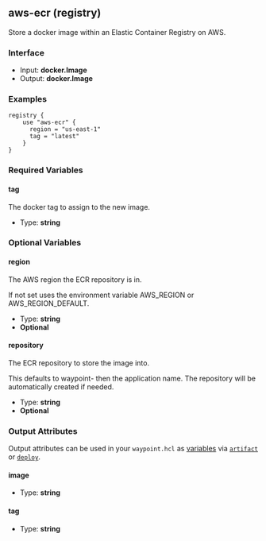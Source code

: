 ## aws-ecr (registry)

Store a docker image within an Elastic Container Registry on AWS.

### Interface

- Input: **docker.Image**
- Output: **docker.Image**

### Examples

```hcl
registry {
    use "aws-ecr" {
      region = "us-east-1"
      tag = "latest"
    }
}
```

### Required Variables

#### tag

The docker tag to assign to the new image.

- Type: **string**

### Optional Variables

#### region

The AWS region the ECR repository is in.

If not set uses the environment variable AWS_REGION or AWS_REGION_DEFAULT.

- Type: **string**
- **Optional**

#### repository

The ECR repository to store the image into.

This defaults to waypoint- then the application name. The repository will be automatically created if needed.

- Type: **string**
- **Optional**

### Output Attributes

Output attributes can be used in your `waypoint.hcl` as [variables](/docs/waypoint-hcl/variables) via [`artifact`](/docs/waypoint-hcl/variables/artifact) or [`deploy`](/docs/waypoint-hcl/variables/deploy).

#### image

- Type: **string**

#### tag

- Type: **string**
